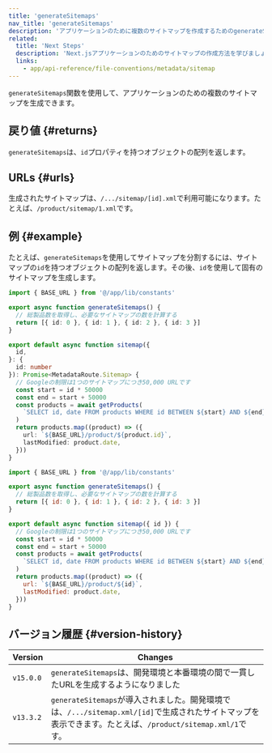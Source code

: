 ```yaml
---
title: 'generateSitemaps'
nav_title: 'generateSitemaps'
description: 'アプリケーションのために複数のサイトマップを作成するためのgenerateSiteMaps関数の使用方法を学びましょう。'
related:
  title: 'Next Steps'
  description: 'Next.jsアプリケーションのためのサイトマップの作成方法を学びましょう。'
  links:
    - app/api-reference/file-conventions/metadata/sitemap
---
```


`generateSitemaps`関数を使用して、アプリケーションのための複数のサイトマップを生成できます。

## 戻り値 {#returns}

`generateSitemaps`は、`id`プロパティを持つオブジェクトの配列を返します。

## URLs {#urls}

生成されたサイトマップは、`/.../sitemap/[id].xml`で利用可能になります。たとえば、`/product/sitemap/1.xml`です。

## 例 {#example}

たとえば、`generateSitemaps`を使用してサイトマップを分割するには、サイトマップの`id`を持つオブジェクトの配列を返します。その後、`id`を使用して固有のサイトマップを生成します。

<Tabs>
<TabItem value="ts" label="TypeScript">

```ts title="app/product/sitemap.ts" switcher
import { BASE_URL } from '@/app/lib/constants'

export async function generateSitemaps() {
  // 総製品数を取得し、必要なサイトマップの数を計算する
  return [{ id: 0 }, { id: 1 }, { id: 2 }, { id: 3 }]
}

export default async function sitemap({
  id,
}: {
  id: number
}): Promise<MetadataRoute.Sitemap> {
  // Googleの制限は1つのサイトマップにつき50,000 URLです
  const start = id * 50000
  const end = start + 50000
  const products = await getProducts(
    `SELECT id, date FROM products WHERE id BETWEEN ${start} AND ${end}`
  )
  return products.map((product) => ({
    url: `${BASE_URL}/product/${product.id}`,
    lastModified: product.date,
  }))
}
```

</TabItem>
<TabItem value="js" label="JavaScript">

```js title="app/product/sitemap.js" switcher
import { BASE_URL } from '@/app/lib/constants'

export async function generateSitemaps() {
  // 総製品数を取得し、必要なサイトマップの数を計算する
  return [{ id: 0 }, { id: 1 }, { id: 2 }, { id: 3 }]
}

export default async function sitemap({ id }) {
  // Googleの制限は1つのサイトマップにつき50,000 URLです
  const start = id * 50000
  const end = start + 50000
  const products = await getProducts(
    `SELECT id, date FROM products WHERE id BETWEEN ${start} AND ${end}`
  )
  return products.map((product) => ({
    url: `${BASE_URL}/product/${id}`,
    lastModified: product.date,
  }))
}
```

</TabItem>
</Tabs>

## バージョン履歴 {#version-history}

| Version   | Changes                                                                                                                                                   |
| --------- | --------------------------------------------------------------------------------------------------------------------------------------------------------- |
| `v15.0.0` | `generateSitemaps`は、開発環境と本番環境の間で一貫したURLを生成するようになりました                                                                       |
| `v13.3.2` | `generateSitemaps`が導入されました。開発環境では、`/.../sitemap.xml/[id]`で生成されたサイトマップを表示できます。たとえば、`/product/sitemap.xml/1`です。 |
